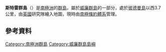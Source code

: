 {{coord|65|10|S|64|14|W|display=title}}

'''斯特雷群島'''（{{lang-en|Stray Islands}}）是[[南極洲|南極洲]]的[[群島|群島]]，屬於[[威廉群島|威廉群島]]的一部分，處於[[彼德曼島|彼德曼島]]以西3.7公里，由[[英國|英國]]研究隊繪入地圖，現時由[[南極條約體系|南極條約體系]]管理。

==參考資料==
{{usgs-gazetteer}}

{{DEFAULTSORT:Stray Islands}}
[[Category:南極洲群島|Category:南極洲群島]]
[[Category:威廉群島島嶼|Category:威廉群島島嶼]]


{{WilhelmArchipelago-geo-stub}}